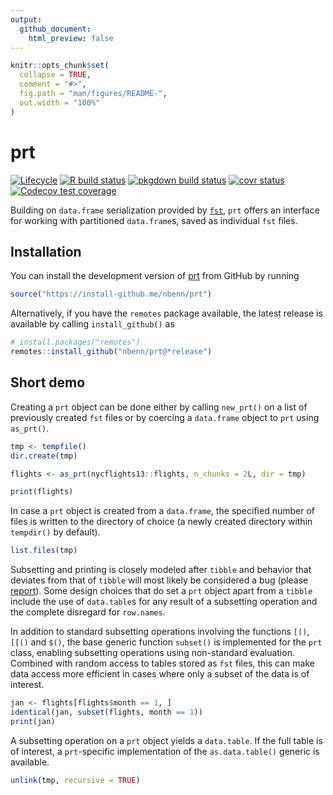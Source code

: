 ```yaml
---
output:
  github_document:
    html_preview: false
---
```


<!-- README.md is generated from README.Rmd. Please edit that file -->

```r
knitr::opts_chunk$set(
  collapse = TRUE,
  comment = "#>",
  fig.path = "man/figures/README-",
  out.width = "100%"
)
```

# prt

<!-- badges: start -->
[![Lifecycle](https://img.shields.io/badge/lifecycle-stable-brightgreen.svg)](https://www.tidyverse.org/lifecycle/#stable)
[![R build status](https://github.com/nbenn/prt/workflows/build/badge.svg)](https://github.com/nbenn/prt/actions?query=workflow%3Abuild)
[![pkgdown build status](https://github.com/nbenn/prt/workflows/pkgdown/badge.svg)](https://github.com/nbenn/prt/actions?query=workflow%3Apkgdown)
[![covr status](https://github.com/nbenn/prt/workflows/coverage/badge.svg)](https://github.com/nbenn/prt/actions?query=workflow%3Acoverage)
[![Codecov test coverage](https://codecov.io/gh/nbenn/prt/branch/master/graph/badge.svg?token=HvOM3yosW3)](https://codecov.io/gh/nbenn/prt)
<!-- badges: end -->

Building on `data.frame` serialization provided by [`fst`](https://www.fstpackage.org), `prt` offers an interface for working with partitioned `data.frame`s, saved as individual `fst` files.

## Installation

You can install the development version of [prt](https://nbenn.github.io/prt/) from GitHub by running

```r
source("https://install-github.me/nbenn/prt")
```

Alternatively, if you have the `remotes` package available, the latest release is available by calling `install_github()` as

```r
# install.packages("remotes")
remotes::install_github("nbenn/prt@*release")
```

## Short demo

Creating a `prt` object can be done either by calling `new_prt()` on a list of previously created `fst` files or by coercing a `data.frame` object to `prt` using `as_prt()`.

```r
tmp <- tempfile()
dir.create(tmp)

flights <- as_prt(nycflights13::flights, n_chunks = 2L, dir = tmp)

print(flights)
```

In case a `prt` object is created from a `data.frame`, the specified number of files is written to the directory of choice (a newly created directory within `tempdir()` by default).

```r
list.files(tmp)
```

Subsetting and printing is closely modeled after `tibble` and behavior that deviates from that of `tibble` will most likely be considered a bug (please [report](https://github.com/nbenn/prt/issues/new)). Some design choices that do set a `prt` object apart from a `tibble` include the use of `data.table`s for any result of a subsetting operation and the complete disregard for `row.names`.

In addition to standard subsetting operations involving the functions `[()`, `[[()` and `$()`, the base generic function `subset()` is implemented for the `prt` class, enabling subsetting operations using non-standard evaluation. Combined with random access to tables stored as `fst` files, this can make data access more efficient in cases where only a subset of the data is of interest.

```r
jan <- flights[flights$month == 1, ]
identical(jan, subset(flights, month == 1))
print(jan)
```

A subsetting operation on a `prt` object yields a `data.table`. If the full table is of interest, a `prt`-specific implementation of the `as.data.table()` generic is available.

```r
unlink(tmp, recursive = TRUE)
```
